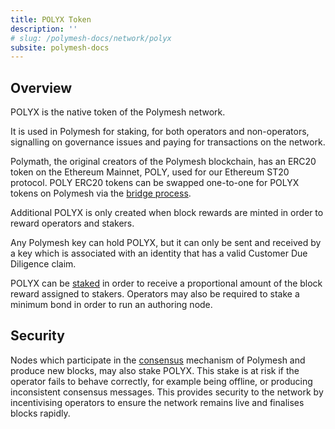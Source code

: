 ```yaml
---
title: POLYX Token
description: ''
# slug: /polymesh-docs/network/polyx
subsite: polymesh-docs
---
```


## Overview

POLYX is the native token of the Polymesh network.

It is used in Polymesh for staking, for both operators and non-operators, signalling on governance issues and paying for transactions on the network.

Polymath, the original creators of the Polymesh blockchain, has an ERC20 token on the Ethereum Mainnet, POLY, used for our Ethereum ST20 protocol. POLY ERC20 tokens can be swapped one-to-one for POLYX tokens on Polymesh via the [bridge process](../bridge/).

Additional POLYX is only created when block rewards are minted in order to reward operators and stakers.

Any Polymesh key can hold POLYX, but it can only be sent and received by a key which is associated with an identity that has a valid Customer Due Diligence claim.

POLYX can be [staked](../tokenomics/) in order to receive a proportional amount of the block reward assigned to stakers. Operators may also be required to stake a minimum bond in order to run an authoring node.

## Security

Nodes which participate in the [consensus](../consensus/) mechanism of Polymesh and produce new blocks, may also stake POLYX. This stake is at risk if the operator fails to behave correctly, for example being offline, or producing inconsistent consensus messages. This provides security to the network by incentivising operators to ensure the network remains live and finalises blocks rapidly.
